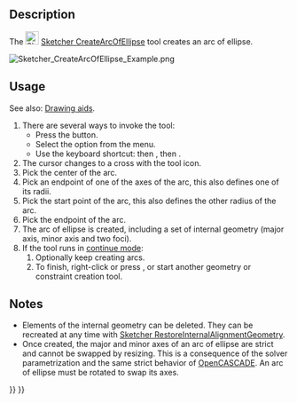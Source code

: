 <languages/>
<translate>

<!--T:10-->
{{Docnav
|[[Sketcher_Create3PointArc|Arc by 3 points]]
|[[Sketcher_CreateArcOfHyperbola|Arc of hyperbola]]
|[[Sketcher_Workbench|Sketcher]]
|IconL=Sketcher_Create3PointArc.svg
|IconR=Sketcher_CreateArcOfHyperbola.svg
|IconC=Workbench_Sketcher.svg
}}

<!--T:1-->
{{GuiCommand
|Name=Sketcher CreateArcOfEllipse
|MenuLocation=Sketch → Sketcher geometries → Create arc of ellipse
|Workbenches=[[Sketcher_Workbench|Sketcher]]
|Shortcut={{KEY|G}} {{KEY|E}} {{KEY|A}}
|Version=0.15
|SeeAlso=[[Sketcher_CreateEllipseByCenter|Sketcher CreateEllipseByCenter]]
}}

==Description== <!--T:2-->

<!--T:7-->
The [[Image:Sketcher_CreateArcOfEllipse.svg|24px]] [[Sketcher_CreateArcOfEllipse|Sketcher CreateArcOfEllipse]] tool creates an arc of ellipse.

</translate>
[[Image:Sketcher_CreateArcOfEllipse_Example.png]]
<translate>
<!--T:15-->
{{Caption|Arc of ellipse (white) with internal geometry (dark yellow)}}

==Usage== <!--T:4-->

<!--T:16-->
See also: [[Sketcher_Workbench#Drawing_aids|Drawing aids]].

<!--T:8-->
# There are several ways to invoke the tool:
#* Press the {{Button|[[Image:Sketcher_CreateArcOfEllipse.svg|16px]] [[Sketcher_CreateArcOfEllipse|Arc of ellipse by center, radius, endpoints]]}} button.
#* Select the {{MenuCommand|Sketcher → Sketcher geometries → [[Image:Sketcher_CreateArcOfEllipse.svg|16px]] Create arc of ellipse}} option from the menu.
#* Use the keyboard shortcut: {{KEY|G}} then {{KEY|E}}, then {{KEY|A}}.
# The cursor changes to a cross with the tool icon.
# Pick the center of the arc.
# Pick an endpoint of one of the axes of the arc, this also defines one of its radii.
# Pick the start point of the arc, this also defines the other radius of the arc. 
# Pick the endpoint of the arc.
# The arc of ellipse is created, including a set of internal geometry (major axis, minor axis and two foci).
# If the tool runs in [[Sketcher_Workbench#Continue_modes|continue mode]]:
## Optionally keep creating arcs.
## To finish, right-click or press {{KEY|Esc}}, or start another geometry or constraint creation tool.

==Notes== <!--T:17-->

<!--T:6-->
* Elements of the internal geometry can be deleted. They can be recreated at any time with [[Sketcher_RestoreInternalAlignmentGeometry|Sketcher RestoreInternalAlignmentGeometry]].
* Once created, the major and minor axes of an arc of ellipse are strict and cannot be swapped by resizing. This is a consequence of the solver parametrization and the same strict behavior of [[OpenCASCADE|OpenCASCADE]]. An arc of ellipse must be rotated to swap its axes.


<!--T:11-->
{{Docnav
|[[Sketcher_Create3PointArc|Arc by 3 points]]
|[[Sketcher_CreateArcOfHyperbola|Arc of hyperbola]]
|[[Sketcher_Workbench|Sketcher]]
|IconL=Sketcher_Create3PointArc.svg
|IconR=Sketcher_CreateArcOfHyperbola.svg
|IconC=Workbench_Sketcher.svg
}}

</translate>
{{Sketcher_Tools_navi{{#translation:}}}}
{{Userdocnavi{{#translation:}}}}